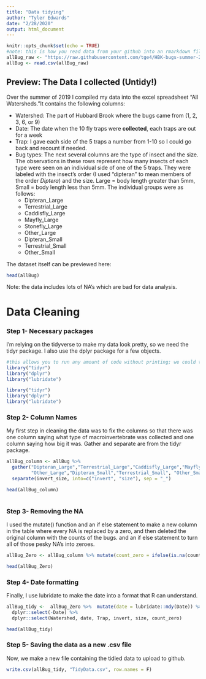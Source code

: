 ---
title: "Data tidying"
author: "Tyler Edwards"
date: "2/28/2020"
output: html_document
---

```{r setup, include=FALSE}
knitr::opts_chunk$set(echo = TRUE)
#note: this is how you read data from your github into an rmarkdown file! pretty cool!
allBug_raw <- "https://raw.githubusercontent.com/tge4/HBK-bugs-summer-2019/master/All%20watersheds.csv"
allBug <- read.csv(allBug_raw)
```

## Preview: The Data I collected (Untidy!)

Over the summer of 2019 I compiled my data into the excel spreadsheet "All Watersheds."It contains the following columns: 

* Watershed: The part of Hubbard Brook where the bugs came from (1, 2, 3, 6, or 9)
* Date: The date when the 10 fly traps were __collected__, each traps are out for a week
* Trap: I gave each side of the 5 traps a number from 1-10 so I could go back and recount if needed.
* Bug types: The next several columns are the type of insect and the size. The observations in these rows represent how many insects of each type were seen on an individual side of one of the 5 traps. They were labeled with the insect's order (I used "dipteran" to mean members of the order _Diptera_) and the size. Large = body length greater than 5mm, Small = body length less than 5mm. The individual groups were as follows: 
    + Dipteran_Large
    + Terrestrial_Large
    + Caddisfly_Large
    + Mayfly_Large
    + Stonefly_Large
    + Other_Large
    + Dipteran_Small
    + Terrestrial_Small
    + Other_Small
    
The dataset itself can be previewed here: 
```{r cars}
head(allBug)
```

Note: the data includes lots of NA's which are bad for data analysis. 

# Data Cleaning


### Step 1- Necessary packages

I'm relying on the tidyverse to make my data look pretty, so we need the tidyr package. I also use the dplyr package for a few objects. 
```{r, echo = F, include=F}
#this allows you to run any amount of code without printing; we could try and surpress warnings, or just make a copy to not print warnings 
library("tidyr")
library("dplyr")
library("lubridate")
```

```{r, eval = F}
library("tidyr")
library("dplyr")
library("lubridate")
```

### Step 2- Column Names

My first step in cleaning the data was to fix the columns so that there was one column saying what type of macroinvertebrate was collected and one column saying how big it was. Gather and separate are from the tidyr package. 

```{r colnames}
allBug_column <- allBug %>% 
  gather("Dipteran_Large","Terrestrial_Large","Caddisfly_Large","Mayfly_Large","Stonefly_Large",
         "Other_Large","Dipteran_Small","Terrestrial_Small", "Other_Small", key ="invert_size", value = "count")%>%
  separate(invert_size, into=c("invert", "size"), sep = "_") 

head(allBug_column)
  
```

### Step 3- Removing the NA

I used the mutate() function and an if else statement to make a new column in the table where every NA is replaced by a zero, and then deleted the original column with the counts of the bugs. and an if else statement to turn all of those pesky NA's into zeroes.

```{r naomit}
 
allBug_Zero <- allBug_column %>% mutate(count_zero = ifelse(is.na(count)==TRUE, 0, count)) %>% dplyr::select(-count)  

head(allBug_Zero)
```

### Step 4- Date formatting

Finally, I use lubridate to make the date into a format that R can understand. 
```{r dates}
allBug_tidy <-  allBug_Zero %>%  mutate(date = lubridate::mdy(Date)) %>% 
  dplyr::select(-Date) %>% 
  dplyr::select(Watershed, date, Trap, invert, size, count_zero) 

head(allBug_tidy)
```

### Step 5- Saving the data as a new .csv file

Now, we make a new file containing the tidied data to upload to github. 

```{r savecsv}
write.csv(allBug_tidy, "TidyData.csv", row.names = F)
```

